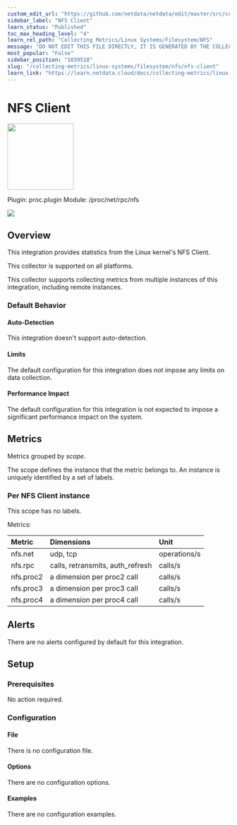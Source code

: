 ```yaml
---
custom_edit_url: "https://github.com/netdata/netdata/edit/master/src/collectors/proc.plugin/metadata.yaml"
sidebar_label: "NFS Client"
learn_status: "Published"
toc_max_heading_level: "4"
learn_rel_path: "Collecting Metrics/Linux Systems/Filesystem/NFS"
message: "DO NOT EDIT THIS FILE DIRECTLY, IT IS GENERATED BY THE COLLECTOR'S metadata.yaml FILE"
most_popular: "False"
sidebar_position: "1039510"
slug: "/collecting-metrics/linux-systems/filesystem/nfs/nfs-client"
learn_link: "https://learn.netdata.cloud/docs/collecting-metrics/linux-systems/filesystem/nfs/nfs-client"
---
```



# NFS Client


<img src="https://netdata.cloud/img/nfs.png" width="150"/>


Plugin: proc.plugin
Module: /proc/net/rpc/nfs

<img src="https://img.shields.io/badge/maintained%20by-Netdata-%2300ab44" />

## Overview

This integration provides statistics from the Linux kernel's NFS Client.



This collector is supported on all platforms.

This collector supports collecting metrics from multiple instances of this integration, including remote instances.


### Default Behavior

#### Auto-Detection

This integration doesn't support auto-detection.

#### Limits

The default configuration for this integration does not impose any limits on data collection.

#### Performance Impact

The default configuration for this integration is not expected to impose a significant performance impact on the system.


## Metrics

Metrics grouped by *scope*.

The scope defines the instance that the metric belongs to. An instance is uniquely identified by a set of labels.



### Per NFS Client instance



This scope has no labels.

Metrics:

| Metric | Dimensions | Unit |
|:------|:----------|:----|
| nfs.net | udp, tcp | operations/s |
| nfs.rpc | calls, retransmits, auth_refresh | calls/s |
| nfs.proc2 | a dimension per proc2 call | calls/s |
| nfs.proc3 | a dimension per proc3 call | calls/s |
| nfs.proc4 | a dimension per proc4 call | calls/s |



## Alerts

There are no alerts configured by default for this integration.


## Setup

### Prerequisites

No action required.

### Configuration

#### File

There is no configuration file.
#### Options



There are no configuration options.

#### Examples
There are no configuration examples.


